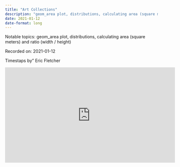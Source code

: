 ```yaml
---
title: "Art Collections"
description: "geom_area plot, distributions, calculating area (square meters) and ratio (width / height)"
date: 2021-01-12
date-format: long
---
```


Notable topics: geom_area plot, distributions, calculating area (square meters) and ratio (width / height)

Recorded on: 2021-01-12

Timestaps by" Eric Fletcher


<iframe width="560" height="315" src="https://www.youtube.com/embed/AqwA5EJfLXo" title="YouTube video player" frameborder="0" allow="accelerometer; autoplay; clipboard-write; encrypted-media; gyroscope; picture-in-picture" allowfullscreen></iframe>
